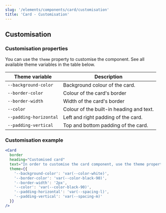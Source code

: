 ```yaml
---
slug: '/elements/components/card/customisation'
title: 'Card - Customisation'
---
```



## Customisation

### Customisation properties
You can use the `theme` property to customise the component. See all available theme variables in the table below.

| Theme variable                           | Description                                     |
| ---------------------------------------- | ----------------------------------------------- |
| `--background-color`                     | Background colour of the card.                  |
| `--border-color`                         | Colour of the card's border                     |
| `--border-width`                         | Width of the card's border                      |
| `--color`                                | Colour of the built-in heading and text.        |
| `--padding-horizontal`                   | Left and right padding of the card.             |
| `--padding-vertical`                     | Top and bottom padding of the card.             |


### Customisation example
<Playground>


```jsx
<Card
  border
  heading="Customised card"
  text="In order to customise the card component, use the theme property."
  theme={{
    '--background-color': 'var(--color-white)',
    '--border-color': 'var(--color-black-90)',
    '--border-width': '2px',
    '--color': 'var(--color-black-90)',
    '--padding-horizontal': 'var(--spacing-l)',
    '--padding-vertical': 'var(--spacing-m)'
  }}
/>
```

</Playground>

